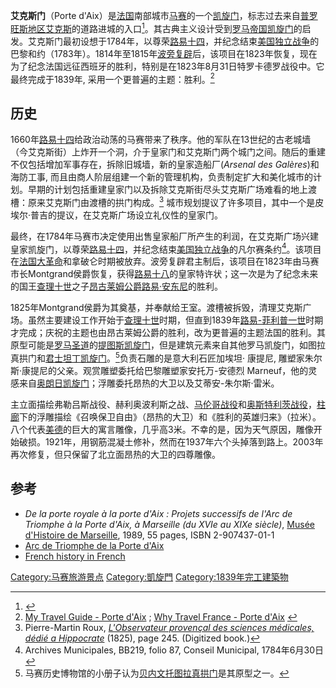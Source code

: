 {{Infobox building
|name=艾克斯门
|image=Porte d’Aix Marseille.jpg
|image_size = 240px
|location= [[法国|法国]][[马赛|马赛]]
|coordinates = {{coord|43|18|06.45|N|05|22|29.15|E|region:FR_type:landmark|display=inline,title}}
| latd   = 43
| latm   = 18
| lats   = 6.45
| latNS  = N
| longd  = 5
| longm  = 22
| longs  = 29.15
| longEW = E
|start_date=1825
|completion_date=1839
}}
'''艾克斯门'''（Porte d'Aix）是[[法国|法国]]南部城市[[马赛|马赛]]的一个[[凯旋门|凯旋门]]，标志过去来自[[普罗旺斯地区艾克斯|普罗旺斯地区艾克斯]]的道路进城的入口<ref>{{Cite web |url=http://www.mytravelguide.com/attractions/profile-78428905-France_Marseilles_Arc_de_Triomphe_de_la_Porte_dAix.html |title=My Travel Guide - Arc de Triomphe de la Porte d'Aix |access-date=2016-04-30 |archive-date=2012-02-17 |archive-url=https://web.archive.org/web/20120217012610/http://www.mytravelguide.com/attractions/profile-78428905-France_Marseilles_Arc_de_Triomphe_de_la_Porte_dAix.html |dead-url=no }}</ref>。其古典主义设计受到[[罗马帝国|罗马帝国]][[凯旋门|凯旋门]]的启发。艾克斯门最初设想于1784年，以尊荣[[路易十四|路易十四]]，并纪念结束[[美国独立战争|美国独立战争]]的巴黎和约（1783年）。1814年至1815年[[波旁复辟|波旁复辟]]后，该项目在1823年恢复，现在为了纪念法国远征西班牙的胜利，特别是在1823年8月31日特罗卡德罗战役中。它最终完成于1839年, 采用一个更普遍的主题：胜利。<ref>[http://www.mytravelguide.com/attractions/profile-78428905-France_Marseilles_Arc_de_Triomphe_de_la_Porte_dAix.html My Travel Guide - Porte d'Aix] {{Wayback|url=http://www.mytravelguide.com/attractions/profile-78428905-France_Marseilles_Arc_de_Triomphe_de_la_Porte_dAix.html |date=20120217012610 }}; [http://www.whytraveltofrance.com/2008/01/18/friday-france-photo-porte-daix-marseille/ Why Travel France - Porte d'Aix] {{Wayback|url=http://www.whytraveltofrance.com/2008/01/18/friday-france-photo-porte-daix-marseille/ |date=20080121050740 }}</ref>

==历史==
1660年[[路易十四|路易十四]]给政治动荡的马赛带来了秩序。他的军队在13世纪的古老城墙（今艾克斯街）上炸开一个洞，介于皇家门和艾克斯门两个城门之间。随后的重建不仅包括增加军事存在，拆除旧城墙，新的皇家造船厂(''Arsenal des Galères'')和海防工事, 而且由商人阶层组建一个新的管理机构，负责制定扩大和美化城市的计划。早期的计划包括重建皇家门以及拆除艾克斯街尽头艾克斯广场难看的地上渡槽：原来艾克斯门由渡槽的拱门构成。<ref>Pierre-Martin Roux, [http://books.google.com/books?id=34oDAAAAYAAJ ''L'Observateur provençal des sciences médicales, dédié a Hippocrate''] (1825), page 245. (Digitized book.)</ref> 城市规划提议了许多项目，其中一个是皮埃尔·普吉的提议，在艾克斯广场设立礼仪性的皇家门。

最终，在1784年马赛市决定使用出售皇家船厂所产生的利润，在艾克斯广场兴建皇家凯旋门，以尊荣[[路易十四|路易十四]]，并纪念结束[[美国独立战争|美国独立战争]]的凡尔赛条约<ref>Archives Municipales, BB219, folio 87, Conseil Municipal, 1784年6月30日</ref>。该项目在[[法国大革命|法国大革命]]和拿破仑时期被放弃。波旁复辟君主制后，该项目在1823年由马赛市长Montgrand侯爵恢复，获得[[路易十八|路易十八]]的皇家特许状；这一次是为了纪念未来的国王[[查理十世_(法兰西)|查理十世]]之子[[路易十九|昂古莱姆公爵路易·安东尼]]的胜利。

1825年Montgrand侯爵为其奠基，并奉献给王室。渡槽被拆毁，清理艾克斯广场。虽然主要建设工作开始于[[查理十世_(法兰西)|查理十世]]时期，但直到1839年[[路易-菲利普一世|路易-菲利普一世]]时期才完成；庆祝的主题也由昂古莱姆公爵的胜利，改为更普遍的主题法国的胜利。其原型可能是[[罗马|罗马]][[圣道|圣道]]的[[提图斯凯旋门|提图斯凯旋门]]，但是建筑元素来自其他罗马凯旋门，如图拉真拱门和[[君士坦丁凯旋门|君士坦丁凯旋门]]。<ref>马赛历史博物馆的小册子认为[[贝内文托|贝内文托]][[图拉真拱门_(贝内文托)|图拉真拱门]]是其原型之一。</ref>负责石雕的是意大利石匠加埃坦· 康提尼, 雕塑家朱尔斯·康提尼的父亲。观赏雕塑委托给巴黎雕塑家安托万-安德烈 Marneuf，他的灵感来自[[奥朗日凯旋门|奥朗日凯旋门]]；浮雕委托昂热的大卫以及艾蒂安-朱尔斯·雷米。
 
主立面描绘弗勒吕斯战役、赫利奥波利斯之战、[[马伦哥战役|马伦哥战役]]和[[奥斯特利茨战役|奥斯特利茨战役]]，[[柱廊|柱廊]]下的浮雕描绘《召唤保卫自由》（昂热的大卫）和《胜利的英雄归来》（拉米）。八个代表[[美德|美德]]的巨大的寓言雕像，几乎高3米。不幸的是，因为天气原因，雕像开始破损。1921年，用钢筋混凝土修补，然而在1937年六个头掉落到路上。2003年再次修复，但只保留了北立面昂热的大卫的四尊雕像。

==参考==
{{reflist|2}}
* ''De la porte royale à la porte d'Aix : Projets successifs de l'Arc de Triomphe à la Porte d'Aix, à Marseille (du XVIe au XIXe siècle)'', [https://web.archive.org/web/20080526164106/http://www.mairie-marseille.fr/vdm/cms/culture/musees/musee_histoire_de_marseille/publi_et_catalogues Musée d'Histoire de Marseille], 1989, 55 pages, ISBN 2-907437-01-1
* [http://www.mytravelguide.com/attractions/profile-78428905-France_Marseilles_Arc_de_Triomphe_de_la_Porte_dAix.html Arc de Triomphe de la Porte d'Aix] {{Wayback|url=http://www.mytravelguide.com/attractions/profile-78428905-France_Marseilles_Arc_de_Triomphe_de_la_Porte_dAix.html |date=20120217012610 }}
* [https://web.archive.org/web/20080601052014/http://marseille.envues.free.fr/patrimonu/porte_aix/ French history in French]

[[Category:马赛旅游景点|Category:马赛旅游景点]]
[[Category:凱旋門|Category:凱旋門]]
[[Category:1839年完工建築物|Category:1839年完工建築物]]